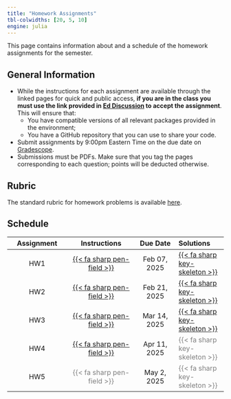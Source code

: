 ```yaml
---
title: "Homework Assignments"
tbl-colwidths: [20, 5, 10]
engine: julia
---
```


This page contains information about and a schedule of the homework assignments for the semester.

## General Information

-  While the instructions for each assignment are available through the linked pages for quick and public access, **if you are in the class you must use the link provided in [Ed Discussion](http://us.edstem.org) to accept the assignment**. This will ensure that:
    - You have compatible versions of all relevant packages provided in the environment;
    - You have a GitHub repository that you can use to share your code.
- Submit assignments by 9:00pm Eastern Time on the due date on [Gradescope](https://gradescope.com).
- Submissions must be PDFs. Make sure that you tag the pages corresponding to each question; points will be deducted otherwise.

## Rubric

The standard rubric for homework problems is available [here](rubrics/standard.qmd).

## Schedule

| Assignment | Instructions | Due Date | Solutions |
|:----------:|:------------:|:------:|:---------|
| HW1 | [{{< fa sharp pen-field >}}](hw/hw01/hw01.qmd) | Feb 07, 2025 | [{{< fa sharp key-skeleton >}}](solutions/hw/hw01/hw01.qmd) |
| HW2 | [{{< fa sharp pen-field >}}](hw/hw02/hw02.qmd) | Feb 21, 2025 | [{{< fa sharp key-skeleton >}}](solutions/hw/hw02/hw02.qmd) |
| HW3 | [{{< fa sharp pen-field >}}](hw/hw03/hw03.qmd) | Mar 14, 2025 | [{{< fa sharp key-skeleton >}}](solutions/hw/hw03/hw03.qmd) |
| HW4 | [{{< fa sharp pen-field >}}](hw/hw04/hw04.qmd) | Apr 11, 2025 | [{{< fa sharp key-skeleton >}}]{style="color:grey"} |
| HW5 | [{{< fa sharp pen-field >}}]{style="color:grey"} | May 2, 2025 | [{{< fa sharp key-skeleton >}}]{style="color:grey"} |
